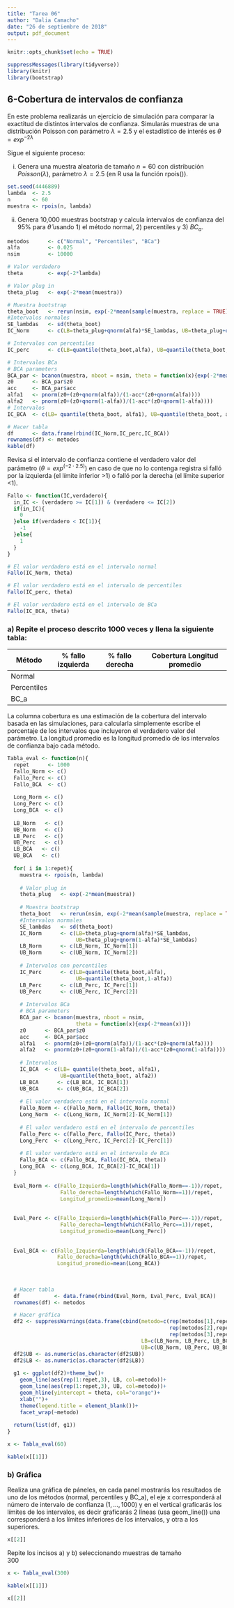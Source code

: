 ```yaml
---
title: "Tarea 06"
author: "Dalia Camacho"
date: "26 de septiembre de 2018"
output: pdf_document
---
```


```r
knitr::opts_chunk$set(echo = TRUE)
```

```r
suppressMessages(library(tidyverse))
library(knitr)
library(bootstrap)
```

## 6-Cobertura de intervalos de confianza
En este problema realizarás un ejercicio de simulación para comparar la exactitud de distintos intervalos de confianza. Simularás muestras de una distribución Poisson con parámetro  $\lambda=2.5$ y el estadístico de interés es $\theta=exp^{-2\lambda}$

Sigue el siguiente proceso:

i) Genera una muestra aleatoria de tamaño  $n=60$ con distribución $Poisson(\lambda)$, parámetro $\lambda=2.5$ (en R usa la función rpois()).

```r
set.seed(4446889)
lambda  <- 2.5
n       <- 60
muestra <- rpois(n, lambda)
```

ii) Genera 10,000 muestras bootstrap y calcula intervalos de confianza del 95% para  $\hat{\theta}$ usando 1) el método normal, 2) percentiles y 3)  $BC_a$.

```r
metodos      <- c("Normal", "Percentiles", "BCa")
alfa         <- 0.025
nsim         <- 10000

# Valor verdadero
theta        <- exp(-2*lambda)

# Valor plug in
theta_plug   <- exp(-2*mean(muestra))

# Muestra bootstrap
theta_boot   <- rerun(nsim, exp(-2*mean(sample(muestra, replace = TRUE)))) %>% flatten_dbl()
#Intervalos normales
SE_lambdas   <- sd(theta_boot) 
IC_Norm      <- c(LB=theta_plug+qnorm(alfa)*SE_lambdas, UB=theta_plug+qnorm(1-alfa)*SE_lambdas)

# Intervalos con percentiles
IC_perc      <- c(LB=quantile(theta_boot,alfa), UB=quantile(theta_boot,1-alfa))

# Intervalos BCa
# BCA parameters
BCA_par <- bcanon(muestra, nboot = nsim, theta = function(x){exp(-2*mean(x))})
z0      <- BCA_par$z0
acc     <- BCA_par$acc
alfa1   <- pnorm(z0+(z0+qnorm(alfa))/(1-acc*(z0+qnorm(alfa))))
alfa2   <- pnorm(z0+(z0+qnorm(1-alfa))/(1-acc*(z0+qnorm(1-alfa))))
# Intervalos
IC_BCA  <- c(LB= quantile(theta_boot, alfa1), UB=quantile(theta_boot, alfa2))

# Hacer tabla
df      <- data.frame(rbind(IC_Norm,IC_perc,IC_BCA))
rownames(df) <- metodos
kable(df)

```


Revisa si el intervalo de confianza contiene el verdadero valor del parámetro ($\theta = exp^{(-2\cdot 2.5)}$) en caso de que no lo contenga registra si falló por la izquierda (el límite inferior >1) o falló por la derecha (el límite superior <1).

```r
Fallo <- function(IC,verdadero){
  in_IC <- (verdadero >= IC[1]) & (verdadero <= IC[2])
  if(in_IC){
    0
  }else if(verdadero < IC[1]){
    -1
  }else{
    1
  }
}

# El valor verdadero está en el intervalo normal 
Fallo(IC_Norm, theta)

# El valor verdadero está en el intervalo de percentiles
Fallo(IC_perc, theta)

# El valor verdadero está en el intervalo de BCa
Fallo(IC_BCA, theta)


```

### a) Repite el proceso descrito 1000 veces y llena la siguiente tabla:

|Método	      |% fallo izquierda|	% fallo derecha|	Cobertura	Longitud promedio|
| ----------- | --------------- |----------------|-----------------------------|
|Normal				|                 |                |                             |
|Percentiles	|                 |			           |                             |
|BC_a				  |                 |                |                             |

La columna cobertura es una estimación de la cobertura del intervalo basada en las simulaciones, para calcularla simplemente escribe el porcentaje de los intervalos que incluyeron el verdadero valor del parámetro. La longitud promedio es la longitud promedio de los intervalos de confianza bajo cada método.

```r
Tabla_eval <- function(n){
  repet      <- 1000
  Fallo_Norm <- c()
  Fallo_Perc <- c()
  Fallo_BCA  <- c()
  
  Long_Norm <- c()
  Long_Perc <- c()
  Long_BCA  <- c()
  
  LB_Norm   <- c()
  UB_Norm   <- c()
  LB_Perc   <- c()
  UB_Perc   <- c()
  LB_BCA   <- c()
  UB_BCA   <- c()
  
  for( i in 1:repet){
    muestra <- rpois(n, lambda)
    
    # Valor plug in
    theta_plug   <- exp(-2*mean(muestra))
    
    # Muestra bootstrap
    theta_boot   <- rerun(nsim, exp(-2*mean(sample(muestra, replace = TRUE)))) %>% flatten_dbl()
    #Intervalos normales
    SE_lambdas   <- sd(theta_boot) 
    IC_Norm      <- c(LB=theta_plug+qnorm(alfa)*SE_lambdas,
                      UB=theta_plug+qnorm(1-alfa)*SE_lambdas)
    LB_Norm      <- c(LB_Norm, IC_Norm[1])
    UB_Norm      <- c(UB_Norm, IC_Norm[2])
    
    # Intervalos con percentiles
    IC_Perc      <- c(LB=quantile(theta_boot,alfa), 
                      UB=quantile(theta_boot,1-alfa))
    LB_Perc      <- c(LB_Perc, IC_Perc[1])
    UB_Perc      <- c(UB_Perc, IC_Perc[2])
    
    # Intervalos BCa
    # BCA parameters
    BCA_par <- bcanon(muestra, nboot = nsim, 
                      theta = function(x){exp(-2*mean(x))})
    z0      <- BCA_par$z0
    acc     <- BCA_par$acc
    alfa1   <- pnorm(z0+(z0+qnorm(alfa))/(1-acc*(z0+qnorm(alfa))))
    alfa2   <- pnorm(z0+(z0+qnorm(1-alfa))/(1-acc*(z0+qnorm(1-alfa))))
    
    # Intervalos
    IC_BCA  <- c(LB= quantile(theta_boot, alfa1),
                 UB=quantile(theta_boot, alfa2))
    LB_BCA      <- c(LB_BCA, IC_BCA[1])
    UB_BCA      <- c(UB_BCA, IC_BCA[2])
    
    # El valor verdadero está en el intervalo normal 
    Fallo_Norm <- c(Fallo_Norm, Fallo(IC_Norm, theta))
    Long_Norm  <- c(Long_Norm, IC_Norm[2]-IC_Norm[1])
    
    # El valor verdadero está en el intervalo de percentiles
    Fallo_Perc <- c(Fallo_Perc, Fallo(IC_Perc, theta))
    Long_Perc  <- c(Long_Perc, IC_Perc[2]-IC_Perc[1])
    
    # El valor verdadero está en el intervalo de BCa
    Fallo_BCA <- c(Fallo_BCA, Fallo(IC_BCA, theta))
    Long_BCA  <- c(Long_BCA, IC_BCA[2]-IC_BCA[1])
  }
  
  Eval_Norm <- c(Fallo_Izquierda=length(which(Fallo_Norm==-1))/repet, 
                 Fallo_derecha=length(which(Fallo_Norm==1))/repet, 
                 Longitud_promedio=mean(Long_Norm)) 
  
  
  Eval_Perc <- c(Fallo_Izquierda=length(which(Fallo_Perc==-1))/repet, 
                 Fallo_derecha=length(which(Fallo_Perc==1))/repet, 
                 Longitud_promedio=mean(Long_Perc)) 
  
  
  Eval_BCA <- c(Fallo_Izquierda=length(which(Fallo_BCA==-1))/repet, 
                Fallo_derecha=length(which(Fallo_BCA==1))/repet, 
                Longitud_promedio=mean(Long_BCA)) 
  
  
  
  # Hacer tabla
  df           <- data.frame(rbind(Eval_Norm, Eval_Perc, Eval_BCA))
  rownames(df) <- metodos

  # Hacer gráfica
  df2 <- suppressWarnings(data.frame(cbind(metodo=c(rep(metodos[1],repet),
                                                    rep(metodos[2],repet),
                                                    rep(metodos[3],repet)),
                                           LB=c(LB_Norm, LB_Perc, LB_BCA),
                                           UB=c(UB_Norm, UB_Perc, UB_BCA))))
  df2$UB <- as.numeric(as.character(df2$UB))
  df2$LB <- as.numeric(as.character(df2$LB))
  
  g1 <- ggplot(df2)+theme_bw()+
    geom_line(aes(rep(1:repet,3), LB, col=metodo))+
    geom_line(aes(rep(1:repet,3), UB, col=metodo))+
    geom_hline(yintercept = theta, col="orange")+
    xlab("")+
    theme(legend.title = element_blank())+
    facet_wrap(~metodo)
  
  return(list(df, g1))
}


```

```r
x <- Tabla_eval(60)
```

```r
kable(x[[1]])
```

### b) Gráfica
Realiza una gráfica de páneles, en cada panel mostrarás los resultados de uno de los métodos (normal, percentiles y BC_a), el eje x corresponderá al número de intervalo de confianza $(1, \dots, 1000)$ y en el vertical graficarás los límites de los intervalos, es decir graficarás 2 líneas (usa geom_line()) una corresponderá a los límites inferiores de los intervalos, y otra a los superiores.

```r
x[[2]]
```





Repite los incisos a) y b) seleccionando muestras de tamaño  
300

```r
x <- Tabla_eval(300)
```

```r
kable(x[[1]])
```

```r
x[[2]]
```